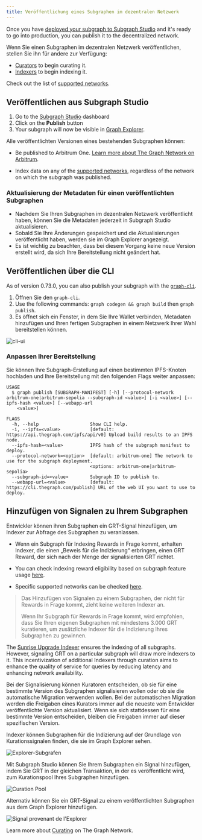```yaml
---
title: Veröffentlichung eines Subgraphen im dezentralen Netzwerk
---
```


Once you have [deployed your subgraph to Subgraph Studio](/deploying/deploying-a-subgraph-to-studio/) and it's ready to go into production, you can publish it to the decentralized network.

Wenn Sie einen Subgraphen im dezentralen Netzwerk veröffentlichen, stellen Sie ihn für andere zur Verfügung:

- [Curators](/resources/roles/curating/) to begin curating it.
- [Indexers](/indexing/overview/) to begin indexing it.

<VideoEmbed youtube="satdwdbvzAQ" />

Check out the list of [supported networks](/supported-networks/).

## Veröffentlichen aus Subgraph Studio

1. Go to the [Subgraph Studio](https://thegraph.com/studio/) dashboard
2. Click on the **Publish** button
3. Your subgraph will now be visible in [Graph Explorer](https://thegraph.com/explorer/).

Alle veröffentlichten Versionen eines bestehenden Subgraphen können:

- Be published to Arbitrum One. [Learn more about The Graph Network on Arbitrum](/archived/arbitrum/arbitrum-faq/).

- Index data on any of the [supported networks](/supported-networks/), regardless of the network on which the subgraph was published.

### Aktualisierung der Metadaten für einen veröffentlichten Subgraphen

- Nachdem Sie Ihren Subgraphen im dezentralen Netzwerk veröffentlicht haben, können Sie die Metadaten jederzeit in Subgraph Studio aktualisieren.
- Sobald Sie Ihre Änderungen gespeichert und die Aktualisierungen veröffentlicht haben, werden sie im Graph Explorer angezeigt.
- Es ist wichtig zu beachten, dass bei diesem Vorgang keine neue Version erstellt wird, da sich Ihre Bereitstellung nicht geändert hat.

## Veröffentlichen über die CLI

As of version 0.73.0, you can also publish your subgraph with the [`graph-cli`](https://github.com/graphprotocol/graph-tooling/tree/main/packages/cli).

1. Öffnen Sie den `graph-cli`.
2. Use the following commands: `graph codegen && graph build` then `graph publish`.
3. Es öffnet sich ein Fenster, in dem Sie Ihre Wallet verbinden, Metadaten hinzufügen und Ihren fertigen Subgraphen in einem Netzwerk Ihrer Wahl bereitstellen können.

![cli-ui](/img/cli-ui.png)

### Anpassen Ihrer Bereitstellung

Sie können Ihre Subgraph-Erstellung auf einen bestimmten IPFS-Knoten hochladen und Ihre Bereitstellung mit den folgenden Flags weiter anpassen:

```
USAGE
  $ graph publish [SUBGRAPH-MANIFEST] [-h] [--protocol-network arbitrum-one|arbitrum-sepolia --subgraph-id <value>] [-i <value>] [--ipfs-hash <value>] [--webapp-url
    <value>]

FLAGS
  -h, --help                   Show CLI help.
  -i, --ipfs=<value>           [default: https://api.thegraph.com/ipfs/api/v0] Upload build results to an IPFS node.
  --ipfs-hash=<value>          IPFS hash of the subgraph manifest to deploy.
  --protocol-network=<option>  [default: arbitrum-one] The network to use for the subgraph deployment.
                               <options: arbitrum-one|arbitrum-sepolia>
  --subgraph-id=<value>        Subgraph ID to publish to.
  --webapp-url=<value>         [default: https://cli.thegraph.com/publish] URL of the web UI you want to use to deploy.

```

## Hinzufügen von Signalen zu Ihrem Subgraphen

Entwickler können ihren Subgraphen ein GRT-Signal hinzufügen, um Indexer zur Abfrage des Subgraphen zu veranlassen.

- Wenn ein Subgraph für Indexing Rewards in Frage kommt, erhalten Indexer, die einen „Beweis für die Indizierung“ erbringen, einen GRT Reward, der sich nach der Menge der signalisierten GRT richtet.

- You can check indexing reward eligibility based on subgraph feature usage [here](https://github.com/graphprotocol/indexer/blob/main/docs/feature-support-matrix.md).

- Specific supported networks can be checked [here](/supported-networks/).

> Das Hinzufügen von Signalen zu einem Subgraphen, der nicht für Rewards in Frage kommt, zieht keine weiteren Indexer an.
>
> Wenn Ihr Subgraph für Rewards in Frage kommt, wird empfohlen, dass Sie Ihren eigenen Subgraphen mit mindestens 3.000 GRT kuratieren, um zusätzliche Indexer für die Indizierung Ihres Subgraphen zu gewinnen.

The [Sunrise Upgrade Indexer](/archived/sunrise/#what-is-the-upgrade-indexer) ensures the indexing of all subgraphs. However, signaling GRT on a particular subgraph will draw more indexers to it. This incentivization of additional Indexers through curation aims to enhance the quality of service for queries by reducing latency and enhancing network availability.

Bei der Signalisierung können Kuratoren entscheiden, ob sie für eine bestimmte Version des Subgraphen signalisieren wollen oder ob sie die automatische Migration verwenden wollen. Bei der automatischen Migration werden die Freigaben eines Kurators immer auf die neueste vom Entwickler veröffentlichte Version aktualisiert. Wenn sie sich stattdessen für eine bestimmte Version entscheiden, bleiben die Freigaben immer auf dieser spezifischen Version.

Indexer können Subgraphen für die Indizierung auf der Grundlage von Kurationssignalen finden, die sie im Graph Explorer sehen.

![Explorer-Subgrafen](/img/explorer-subgraphs.png)

Mit Subgraph Studio können Sie Ihrem Subgraphen ein Signal hinzufügen, indem Sie GRT in der gleichen Transaktion, in der es veröffentlicht wird, zum Kurationspool Ihres Subgraphen hinzufügen.

![Curation Pool](/img/curate-own-subgraph-tx.png)

Alternativ können Sie ein GRT-Signal zu einem veröffentlichten Subgraphen aus dem Graph Explorer hinzufügen.

![Signal provenant de l'Explorer](/img/signal-from-explorer.png)

Learn more about [Curating](/resources/roles/curating/) on The Graph Network.
